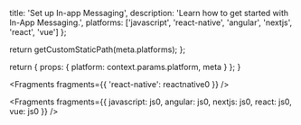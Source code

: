 
  title: 'Set up In-app Messaging',
  description: 'Learn how to get started with In-App Messaging.',
  platforms: ['javascript', 'react-native', 'angular', 'nextjs', 'react', 'vue']
};

  return getCustomStaticPath(meta.platforms);
};

  return {
    props: {
      platform: context.params.platform,
      meta
    }
  };
}


<Fragments fragments={{ 'react-native': reactnative0 }} />


<Fragments
  fragments={{
    javascript: js0,
    angular: js0,
    nextjs: js0,
    react: js0,
    vue: js0
  }}
/>
